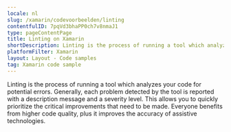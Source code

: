 ```yaml
---
locale: nl
slug: /xamarin/codevoorbeelden/linting
contentfulID: 7pqVd3bhaPP0ch7v8nmaJ1
type: pageContentPage
title: Linting on Xamarin
shortDescription: Linting is the process of running a tool which analyzes your code for potential errors.
platformFilter: Xamarin
layout: Layout - Code samples
tag: Xamarin code sample
---
```


Linting is the process of running a tool which analyzes your code for potential errors. Generally, each problem detected by the tool is reported with a description message and a severity level. This allows you to quickly prioritize the critical improvements that need to be made. Everyone benefits from higher code quality, plus it improves the accuracy of assistive technologies.

<CodeSample id="linting" locale="nl" platform="xamarin"/>